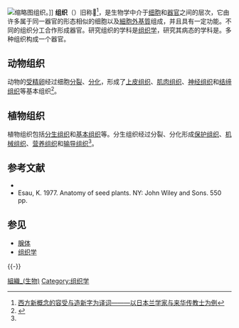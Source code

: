 {{Expand language|1=en|time=2020-10-01T11:13:18+00:00}}
{{CJK-New-Char|2AC63}}
[[File:Superficial_hair_follicle_tissue.jpg|缩略图]]组织。]]
'''组织'''（{{lang-en|Tissue}}）旧称'''𪱣'''<ref>[http://www.zjujournals.com/soc/CN/abstract/abstract9324.shtml 西方新概念的容受与造新字为译词———以日本兰学家与来华传教士为例]</ref>，是生物学中介于[[细胞|细胞]]和[[器官|器官]]之间的层次，它由许多属于同一器官的形态相似的细胞以及[[細胞外基質|細胞外基質]]组成，并且具有一定功能。不同的组织分工合作形成器官。研究组织的学科是[[组织学|组织学]]，研究其病态的学科是{{le|組織病理學|Histopathology}}。多种组织构成一个器官。

== 动物组织 ==
动物的[[受精卵|受精卵]]经过细胞[[分裂_(生物学)|分裂]]、[[细胞分化|分化]]，形成了[[上皮组织|上皮组织]]、[[肌肉组织|肌肉组织]]、[[神经组织|神经组织]]和[[结缔组织|结缔组织]]等基本组织<ref name=":0">{{Cite book|title=科学书七年级上册|last=|first=|publisher=浙江教育出版社|year=|isbn=978-7-5338-9794-9|location=|pages=}}</ref>。

== 植物组织 ==
植物组织包括[[分生组织|分生组织]]和[[基本组织_(植物)|基本组织]]等。分生组织经过分裂、分化形成[[保护组织|保护组织]]、[[机械组织|机械组织]]、[[营养组织|营养组织]]和[[输导组织|输导组织]]<ref name=":0" />。

== 参考文献 ==
{{Reflist}}
* {{cite book |author=陈子琏 |authorlink=陈子琏 |coauthors=曾园山、张惠君 |title=人体结构学 |year=2001 |publisher=科学出版社 |location=北京 |isbn=7-03-009004-7}}
* Esau, K. 1977. Anatomy of seed plants. NY: John Wiley and Sons. 550 pp.

== 参见 ==
* [[腺体|腺体]]
* [[组织学_(生物学)|组织学]]

{{-}}
{{Composition}}

[[Category:組織_(生物)|]]
[[Category:组织学|Category:组织学]]